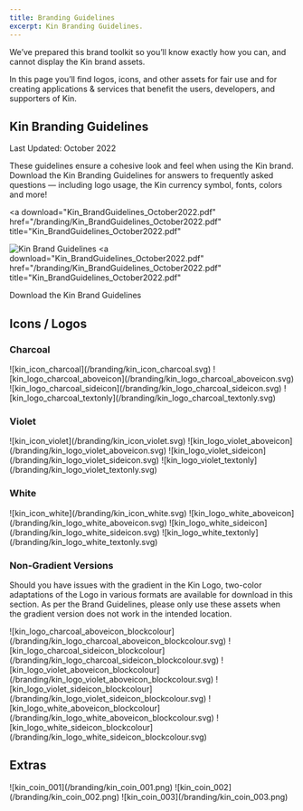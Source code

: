 ```yaml
---
title: Branding Guidelines
excerpt: Kin Branding Guidelines.
---
```


We’ve prepared this brand toolkit so you’ll know exactly how you can, and cannot display the Kin brand assets.

In this page you’ll find logos, icons, and other assets for fair use and for creating applications & services that benefit the users, developers, and supporters of Kin.

## Kin Branding Guidelines

Last Updated: October 2022

These guidelines ensure a cohesive look and feel when using the Kin brand. Download the Kin Branding Guidelines for answers to frequently asked questions — including logo usage, the Kin currency symbol, fonts, colors and more!

<a
  download="Kin_BrandGuidelines_October2022.pdf"
  href="/branding/Kin_BrandGuidelines_October2022.pdf"
  title="Kin_BrandGuidelines_October2022.pdf"
>
  ![Kin Brand Guidelines](/branding/Kin_Brand_Guidelines.png)
</a>
<a
  download="Kin_BrandGuidelines_October2022.pdf"
  href="/branding/Kin_BrandGuidelines_October2022.pdf"
  title="Kin_BrandGuidelines_October2022.pdf"
>
  Download the Kin Brand Guidelines
</a>

## Icons / Logos

### Charcoal

<div className="mt-8 grid gap-6 md:grid-cols-4">
  <BrandImage name="kin_icon_charcoal" svg png dark>
    ![kin_icon_charcoal](/branding/kin_icon_charcoal.svg)
  </BrandImage>
  <BrandImage name="kin_logo_charcoal_aboveicon" svg png dark>
    ![kin_logo_charcoal_aboveicon](/branding/kin_logo_charcoal_aboveicon.svg)
  </BrandImage>

  <BrandImage name="kin_logo_charcoal_sideicon" svg png dark>
    ![kin_logo_charcoal_sideicon](/branding/kin_logo_charcoal_sideicon.svg)
  </BrandImage>
  <BrandImage name="kin_logo_charcoal_textonly" svg png dark>
    ![kin_logo_charcoal_textonly](/branding/kin_logo_charcoal_textonly.svg)
  </BrandImage>
</div>

### Violet

<div className="mt-8 grid gap-6 md:grid-cols-4">
  <BrandImage name="kin_icon_violet" svg png>
    ![kin_icon_violet](/branding/kin_icon_violet.svg)
  </BrandImage>
  <BrandImage name="kin_logo_violet_aboveicon" svg png>
    ![kin_logo_violet_aboveicon](/branding/kin_logo_violet_aboveicon.svg)
  </BrandImage>

  <BrandImage name="kin_logo_violet_sideicon" svg png>
    ![kin_logo_violet_sideicon](/branding/kin_logo_violet_sideicon.svg)
  </BrandImage>
  <BrandImage name="kin_logo_violet_textonly" svg png>
    ![kin_logo_violet_textonly](/branding/kin_logo_violet_textonly.svg)
  </BrandImage>
</div>

### White

<div className="mt-8 grid gap-6 md:grid-cols-4">
  <BrandImage name="kin_icon_white" svg png light>
    ![kin_icon_white](/branding/kin_icon_white.svg)
  </BrandImage>
  <BrandImage name="kin_logo_white_aboveicon" svg png light>
    ![kin_logo_white_aboveicon](/branding/kin_logo_white_aboveicon.svg)
  </BrandImage>

  <BrandImage name="kin_logo_white_sideicon" svg png light>
    ![kin_logo_white_sideicon](/branding/kin_logo_white_sideicon.svg)
  </BrandImage>
  <BrandImage name="kin_logo_white_textonly" svg png light>
    ![kin_logo_white_textonly](/branding/kin_logo_white_textonly.svg)
  </BrandImage>
</div>

### Non-Gradient Versions

Should you have issues with the gradient in the Kin Logo, two-color adaptations of the Logo in various formats are available for download in this section. As per the Brand Guidelines, please only use these assets when the gradient version does not work in the intended location.

<div className="mt-8 grid gap-6 md:grid-cols-4">
  <BrandImage name="kin_logo_charcoal_aboveicon_blockcolour" svg png dark>
    ![kin_logo_charcoal_aboveicon_blockcolour](/branding/kin_logo_charcoal_aboveicon_blockcolour.svg)
  </BrandImage>
  <BrandImage name="kin_logo_charcoal_sideicon_blockcolour" svg png dark>
    ![kin_logo_charcoal_sideicon_blockcolour](/branding/kin_logo_charcoal_sideicon_blockcolour.svg)
  </BrandImage>
  <BrandImage name="kin_logo_violet_aboveicon_blockcolour" svg png>
    ![kin_logo_violet_aboveicon_blockcolour](/branding/kin_logo_violet_aboveicon_blockcolour.svg)
  </BrandImage>
  <BrandImage name="kin_logo_violet_sideicon_blockcolour" svg png>
    ![kin_logo_violet_sideicon_blockcolour](/branding/kin_logo_violet_sideicon_blockcolour.svg)
  </BrandImage>
  <BrandImage name="kin_logo_white_aboveicon_blockcolour" svg png light>
    ![kin_logo_white_aboveicon_blockcolour](/branding/kin_logo_white_aboveicon_blockcolour.svg)
  </BrandImage>
  <BrandImage name="kin_logo_white_sideicon_blockcolour" svg png light>
    ![kin_logo_white_sideicon_blockcolour](/branding/kin_logo_white_sideicon_blockcolour.svg)
  </BrandImage>
</div>

## Extras

<div className="mt-8 grid gap-6 md:grid-cols-4">
  <BrandImage name="kin_coin_001" png>
    ![kin_coin_001](/branding/kin_coin_001.png)
  </BrandImage>
  <BrandImage name="kin_coin_002" png light>
    ![kin_coin_002](/branding/kin_coin_002.png)
  </BrandImage>
  <BrandImage name="kin_coin_003" png light>
    ![kin_coin_003](/branding/kin_coin_003.png)
  </BrandImage>
</div>
